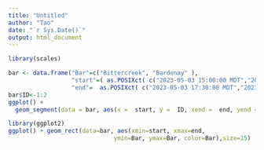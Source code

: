 ---
title: "Untitled"
author: "Tao"
date: "`r Sys.Date()`"
output: html_document
---

```{r}
library(scales)
```

```{r}
bar <- data.frame("Bar"=c("Bittercreek", "Bardenay" ), 
                  "start"=( as.POSIXct( c("2023-05-03 15:00:00 MDT","2023-05-03 16:00:00 MDT"  )    )       ),
                  "end"=  as.POSIXct( c("2023-05-03 17:30:00 MDT","2023-05-03 18:00:00 MDT" )    )        )
bar$ID<-1:2
ggplot() +
  geom_segment(data = bar, aes(x =  start, y =  ID, xend =  end, yend = ID , col= Bar), size = 4) + labs(x = "Time", y="")

library(ggplot2)
ggplot() + geom_rect(data=bar, aes(xmin=start, xmax=end,
                              ymin=Bar, ymax=Bar, color=Bar),size=15)

```
